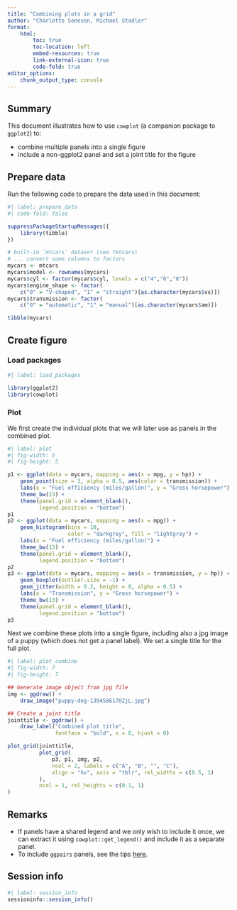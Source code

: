 ```yaml
---
title: "Combining plots in a grid"
author: "Charlotte Soneson, Michael Stadler"
format:
    html:
        toc: true
        toc-location: left
        embed-resources: true
        link-external-icon: true
        code-fold: true
editor_options: 
    chunk_output_type: console
---
```


## Summary

This document illustrates how to use `cowplot` (a companion package to `ggplot2`) to:

- combine multiple panels into a single figure
- include a non-ggplot2 panel and set a joint title for the figure


## Prepare data

Run the following code to prepare the data used in this document:

```r
#| label: prepare_data
#| code-fold: false

suppressPackageStartupMessages({
    library(tibble)
})

# built-in `mtcars` dataset (see ?mtcars)
# ... convert some columns to factors
mycars <- mtcars
mycars$model <- rownames(mycars)
mycars$cyl <- factor(mycars$cyl, levels = c("4","6","8"))
mycars$engine_shape <- factor(
    c("0" = "V-shaped", "1" = "straight")[as.character(mycars$vs)])
mycars$transmission <- factor(
    c("0" = "automatic", "1" = "manual")[as.character(mycars$am)])

tibble(mycars)
```


## Create figure

### Load packages
```r
#| label: load_packages

library(ggplot2)
library(cowplot)
```


### Plot

We first create the individual plots that we will later use as panels in the 
combined plot. 

```r
#| label: plot
#| fig-width: 5
#| fig-height: 5

p1 <- ggplot(data = mycars, mapping = aes(x = mpg, y = hp)) +
    geom_point(size = 3, alpha = 0.5, aes(color = transmission)) +
    labs(x = "Fuel efficiency (miles/gallon)", y = "Gross horsepower") +
    theme_bw(13) +
    theme(panel.grid = element_blank(),
          legend.position = "bottom")
p1
p2 <- ggplot(data = mycars, mapping = aes(x = mpg)) +
    geom_histogram(bins = 10, 
                   color = "darkgrey", fill = "lightgrey") +
    labs(x = "Fuel efficiency (miles/gallon)") +
    theme_bw(13) +
    theme(panel.grid = element_blank(),
          legend.position = "bottom")
p2
p3 <- ggplot(data = mycars, mapping = aes(x = transmission, y = hp)) + 
    geom_boxplot(outlier.size = -1) + 
    geom_jitter(width = 0.2, height = 0, alpha = 0.5) + 
    labs(x = "Transmission", y = "Gross horsepower") + 
    theme_bw(13) + 
    theme(panel.grid = element_blank(),
          legend.position = "bottom")
p3
```

Next we combine these plots into a single figure, including also a jpg image 
of a puppy (which does not get a panel label). We set a single title for the 
full plot. 

```r
#| label: plot_combine
#| fig-width: 7
#| fig-height: 7

## Generate image object from jpg file
img <- ggdraw() + 
    draw_image("puppy-dog-1394586170ZjL.jpg")

## Create a joint title
jointtitle <- ggdraw() + 
    draw_label("Combined plot title",
               fontface = "bold", x = 0, hjust = 0)

plot_grid(jointtitle, 
          plot_grid(
              p3, p1, img, p2, 
              ncol = 2, labels = c("A", "B", "", "C"), 
              align = "hv", axis = "tblr", rel_widths = c(0.5, 1)
          ), 
          ncol = 1, rel_heights = c(0.1, 1)
)
```


## Remarks

* If panels have a shared legend and we only wish to include it once, we 
can extract it using `cowplot::get_legend()` and include it as a separate panel.
* To include `ggpairs` panels, see the tips [here](https://fmicompbio.github.io/intermediate_ggplot2_FMI2023/intermediate_ggplot2.html#combining-plot-panels).

## Session info

```r
#| label: session_info
sessioninfo::session_info()
```
